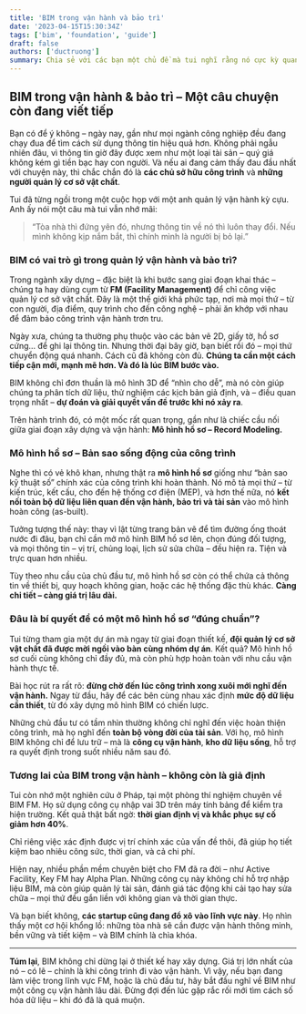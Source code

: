 ```yaml
---
title: 'BIM trong vận hành và bảo trì'
date: '2023-04-15T15:30:34Z'
tags: ['bim', 'foundation', 'guide']
draft: false
authors: ['ductruong']
summary: Chia sẻ với các bạn một chủ đề mà tui nghĩ rằng nó cực kỳ quan trọng và đang dần trở thành xu hướng tất yếu trong ngành xây dựng của chúng ta, BIM trong Vận hành và Bảo trì (Operations & Maintenance - O&M).
---
```


## BIM trong vận hành & bảo trì – Một câu chuyện còn đang viết tiếp

Bạn có để ý không – ngày nay, gần như mọi ngành công nghiệp đều đang chạy đua để tìm cách sử dụng thông tin hiệu quả hơn. Không phải ngẫu nhiên đâu, vì thông tin giờ đây được xem như một loại tài sản – quý giá không kém gì tiền bạc hay con người. Và nếu ai đang cảm thấy đau đầu nhất với chuyện này, thì chắc chắn đó là **các chủ sở hữu công trình** và **những người quản lý cơ sở vật chất**.

Tui đã từng ngồi trong một cuộc họp với một anh quản lý vận hành kỳ cựu. Anh ấy nói một câu mà tui vẫn nhớ mãi:

> “Tòa nhà thì đứng yên đó, nhưng thông tin về nó thì luôn thay đổi. Nếu mình không kịp nắm bắt, thì chính mình là người bị bỏ lại.”

### BIM có vai trò gì trong quản lý vận hành và bảo trì?

Trong ngành xây dựng – đặc biệt là khi bước sang giai đoạn khai thác – chúng ta hay dùng cụm từ **FM (Facility Management)** để chỉ công việc quản lý cơ sở vật chất. Đây là một thế giới khá phức tạp, nơi mà mọi thứ – từ con người, địa điểm, quy trình cho đến công nghệ – phải ăn khớp với nhau để đảm bảo công trình vận hành trơn tru.

Ngày xưa, chúng ta thường phụ thuộc vào các bản vẽ 2D, giấy tờ, hồ sơ cứng… để ghi lại thông tin. Nhưng thời đại bây giờ, bạn biết rồi đó – mọi thứ chuyển động quá nhanh. Cách cũ đã không còn đủ. **Chúng ta cần một cách tiếp cận mới, mạnh mẽ hơn. Và đó là lúc BIM bước vào.**

BIM không chỉ đơn thuần là mô hình 3D để “nhìn cho dễ”, mà nó còn giúp chúng ta phân tích dữ liệu, thử nghiệm các kịch bản giả định, và – điều quan trọng nhất – **dự đoán và giải quyết vấn đề trước khi nó xảy ra**.

Trên hành trình đó, có một mốc rất quan trọng, gần như là chiếc cầu nối giữa giai đoạn xây dựng và vận hành: **Mô hình hồ sơ – Record Modeling.**

### Mô hình hồ sơ – Bản sao sống động của công trình

Nghe thì có vẻ khô khan, nhưng thật ra **mô hình hồ sơ** giống như “bản sao kỹ thuật số” chính xác của công trình khi hoàn thành. Nó mô tả mọi thứ – từ kiến trúc, kết cấu, cho đến hệ thống cơ điện (MEP), và hơn thế nữa, nó **kết nối toàn bộ dữ liệu liên quan đến vận hành, bảo trì và tài sản** vào mô hình hoàn công (as-built).

Tưởng tượng thế này: thay vì lật từng trang bản vẽ để tìm đường ống thoát nước đi đâu, bạn chỉ cần mở mô hình BIM hồ sơ lên, chọn đúng đối tượng, và mọi thông tin – vị trí, chủng loại, lịch sử sửa chữa – đều hiện ra. Tiện và trực quan hơn nhiều.

Tùy theo nhu cầu của chủ đầu tư, mô hình hồ sơ còn có thể chứa cả thông tin về thiết bị, quy hoạch không gian, hoặc các hệ thống đặc thù khác. **Càng chi tiết – càng giá trị lâu dài.**

### Đâu là bí quyết để có một mô hình hồ sơ “đúng chuẩn”?

Tui từng tham gia một dự án mà ngay từ giai đoạn thiết kế, **đội quản lý cơ sở vật chất đã được mời ngồi vào bàn cùng nhóm dự án**. Kết quả? Mô hình hồ sơ cuối cùng không chỉ đầy đủ, mà còn phù hợp hoàn toàn với nhu cầu vận hành thực tế.

Bài học rút ra rất rõ: **đừng chờ đến lúc công trình xong xuôi mới nghĩ đến vận hành.** Ngay từ đầu, hãy để các bên cùng nhau xác định **mức độ dữ liệu cần thiết**, từ đó xây dựng mô hình BIM có chiến lược.

Những chủ đầu tư có tầm nhìn thường không chỉ nghĩ đến việc hoàn thiện công trình, mà họ nghĩ đến **toàn bộ vòng đời của tài sản**. Với họ, mô hình BIM không chỉ để lưu trữ – mà là **công cụ vận hành**, **kho dữ liệu sống**, hỗ trợ ra quyết định trong suốt nhiều năm sau đó.

### Tương lai của BIM trong vận hành – không còn là giả định

Tui còn nhớ một nghiên cứu ở Pháp, tại một phòng thí nghiệm chuyên về BIM FM. Họ sử dụng công cụ nhập vai 3D trên máy tính bảng để kiểm tra hiện trường. Kết quả thật bất ngờ: **thời gian định vị và khắc phục sự cố giảm hơn 40%**.

Chỉ riêng việc xác định được vị trí chính xác của vấn đề thôi, đã giúp họ tiết kiệm bao nhiêu công sức, thời gian, và cả chi phí.

Hiện nay, nhiều phần mềm chuyên biệt cho FM đã ra đời – như Active Facility, Key FM hay Alpha Plan. Những công cụ này không chỉ hỗ trợ nhập liệu BIM, mà còn giúp quản lý tài sản, đánh giá tác động khi cải tạo hay sửa chữa – mọi thứ đều gắn liền với không gian và thời gian thực.

Và bạn biết không, **các startup cũng đang đổ xô vào lĩnh vực này**. Họ nhìn thấy một cơ hội khổng lồ: những tòa nhà sẽ cần được vận hành thông minh, bền vững và tiết kiệm – và BIM chính là chìa khóa.

---

**Túm lại**, BIM không chỉ dừng lại ở thiết kế hay xây dựng. Giá trị lớn nhất của nó – có lẽ – chính là khi công trình đi vào vận hành.
Vì vậy, nếu bạn đang làm việc trong lĩnh vực FM, hoặc là chủ đầu tư, hãy bắt đầu nghĩ về BIM như một công cụ vận hành lâu dài. Đừng đợi đến lúc gặp rắc rối mới tìm cách số hóa dữ liệu – khi đó đã là quá muộn.
